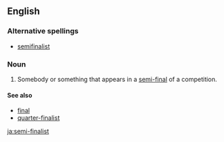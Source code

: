 ==English==

===Alternative spellings===
*[[semifinalist]]

===Noun===
{{en-noun}}

# Somebody or something that appears in a [[semi-final]] of a competition.

====See also====
*[[final]]
*[[quarter-finalist]]

[[ja:semi-finalist]]
